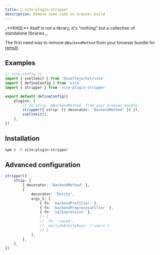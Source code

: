 ```yaml
---
title: 🥶 vite-plugin-stripper
description: Remove some code on browser build
---
```



<Aside type="tip">
	_**KitQL** itself is not a library, it's "nothing" but a collection of standalone libraries._
</Aside>

The first need was to remove `@BackendMethod` from your browser bundle for
[remult](https://remult.dev/).

## Examples

```ts
// vite.config.ts
import { sveltekit } from '@sveltejs/kit/vite'
import { defineConfig } from 'vite'
import { stripper } from 'vite-plugin-stripper'

export default defineConfig({
	plugins: [
		// To strip `@BackendMethod` from your browser bundle
		stripper({ strip: [{ decorator: 'BackendMethod' }] }),
		sveltekit(),
	],
})
```

## Installation

```sh
npm i -D vite-plugin-stripper
```

## Advanced configuration

```ts
stripper({
	strip: [
		{ decorator: 'BackendMethod' },
		{
			decorator: 'Entity',
			args_1: [
				{ fn: 'backendPrefilter' },
				{ fn: 'backendPreprocessFilter' },
				{ fn: 'sqlExpression' },
				// {
				// 	fn: 'saved',
				// 	excludeEntityKeys: ['users']
				// }
			],
		},
	],
})
```
